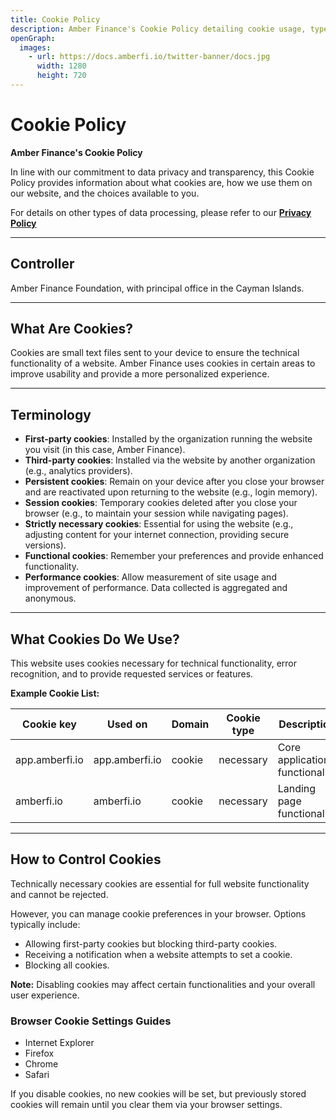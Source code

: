 ```yaml
---
title: Cookie Policy
description: Amber Finance's Cookie Policy detailing cookie usage, types, and how to control cookies on our sites.
openGraph:
  images:
    - url: https://docs.amberfi.io/twitter-banner/docs.jpg
      width: 1280
      height: 720
---
```


# Cookie Policy

**Amber Finance's Cookie Policy**

In line with our commitment to data privacy and transparency, this Cookie Policy provides information about what cookies are, how we use them on our website, and the choices available to you.

For details on other types of data processing, please refer to our **[Privacy Policy](/legal/privacy_policy)**

---

## Controller

Amber Finance Foundation, with principal office in the Cayman Islands.

---

## What Are Cookies?

Cookies are small text files sent to your device to ensure the technical functionality of a website. Amber Finance uses cookies in certain areas to improve usability and provide a more personalized experience.

---

## Terminology

- **First-party cookies**: Installed by the organization running the website you visit (in this case, Amber Finance).
- **Third-party cookies**: Installed via the website by another organization (e.g., analytics providers).
- **Persistent cookies**: Remain on your device after you close your browser and are reactivated upon returning to the website (e.g., login memory).
- **Session cookies**: Temporary cookies deleted after you close your browser (e.g., to maintain your session while navigating pages).
- **Strictly necessary cookies**: Essential for using the website (e.g., adjusting content for your internet connection, providing secure versions).
- **Functional cookies**: Remember your preferences and provide enhanced functionality.
- **Performance cookies**: Allow measurement of site usage and improvement of performance. Data collected is aggregated and anonymous.

---

## What Cookies Do We Use?

This website uses cookies necessary for technical functionality, error recognition, and to provide requested services or features.

**Example Cookie List:**

| Cookie key     | Used on        | Domain | Cookie type | Description                    |
| -------------- | -------------- | ------ | ----------- | ------------------------------ |
| app.amberfi.io | app.amberfi.io | cookie | necessary   | Core application functionality |
| amberfi.io     | amberfi.io     | cookie | necessary   | Landing page functionality     |

---

## How to Control Cookies

Technically necessary cookies are essential for full website functionality and cannot be rejected.

However, you can manage cookie preferences in your browser. Options typically include:

- Allowing first-party cookies but blocking third-party cookies.
- Receiving a notification when a website attempts to set a cookie.
- Blocking all cookies.

**Note:** Disabling cookies may affect certain functionalities and your overall user experience.

### Browser Cookie Settings Guides

- Internet Explorer
- Firefox
- Chrome
- Safari

If you disable cookies, no new cookies will be set, but previously stored cookies will remain until you clear them via your browser settings.
